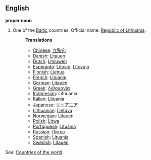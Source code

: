 ==English==

'''proper noun'''

# One of the [[Baltic]] countries. Official name: [[w:Catalonia|Republic of Lithuania]].
#:'''Translations'''
#:*[[Chinese]]: [[立陶宛]]
#:*[[Danish]]: [[Litauen]]
#:*[[Dutch]]: [[Litouwen]]
#:*[[Esperanto]]: [[Litovio]], [[Litovujo]]
#:*[[Finnish]]: [[Liettua]]
#:*[[French]]: [[Lituanie]]
#:*[[German]]: [[Litauen]]
#:*[[Greek]]: [[Λιθουανία]]
#:*[[Indonesian]]: Lithuania
#:*[[Italian]]: [[Lituania]]
#:*[[Japanese]]: [[リトアニア]]
#:*[[Lithuanian]]: [[Lietuva]]
#:*[[Norwegian]]: [[Litauen]]
#:*[[Polish]]: [[Litwa]]
#:*[[Portuguese]]: [[Lituânia]]
#:*[[Russian]]: [[Литва]]
#:*[[Spanish]]: [[Lituania]]
#:*[[Swedish]]: [[Litauen]]

''See'': [[Countries of the world]]